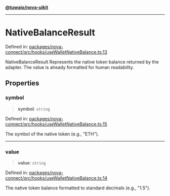 [**@tuwaio/nova-uikit**](../../../../README.md)

***

# NativeBalanceResult

Defined in: [packages/nova-connect/src/hooks/useWalletNativeBalance.ts:13](https://github.com/TuwaIO/nova-uikit/blob/3c61c838515a620036eb16b3b54fdb35a7c0f04b/packages/nova-connect/src/hooks/useWalletNativeBalance.ts#L13)

NativeBalanceResult
Represents the native token balance returned by the adapter.
The value is already formatted for human readability.

## Properties

### symbol

> **symbol**: `string`

Defined in: [packages/nova-connect/src/hooks/useWalletNativeBalance.ts:15](https://github.com/TuwaIO/nova-uikit/blob/3c61c838515a620036eb16b3b54fdb35a7c0f04b/packages/nova-connect/src/hooks/useWalletNativeBalance.ts#L15)

The symbol of the native token (e.g., "ETH").

***

### value

> **value**: `string`

Defined in: [packages/nova-connect/src/hooks/useWalletNativeBalance.ts:14](https://github.com/TuwaIO/nova-uikit/blob/3c61c838515a620036eb16b3b54fdb35a7c0f04b/packages/nova-connect/src/hooks/useWalletNativeBalance.ts#L14)

The native token balance formatted to standard decimals (e.g., "1.5").
